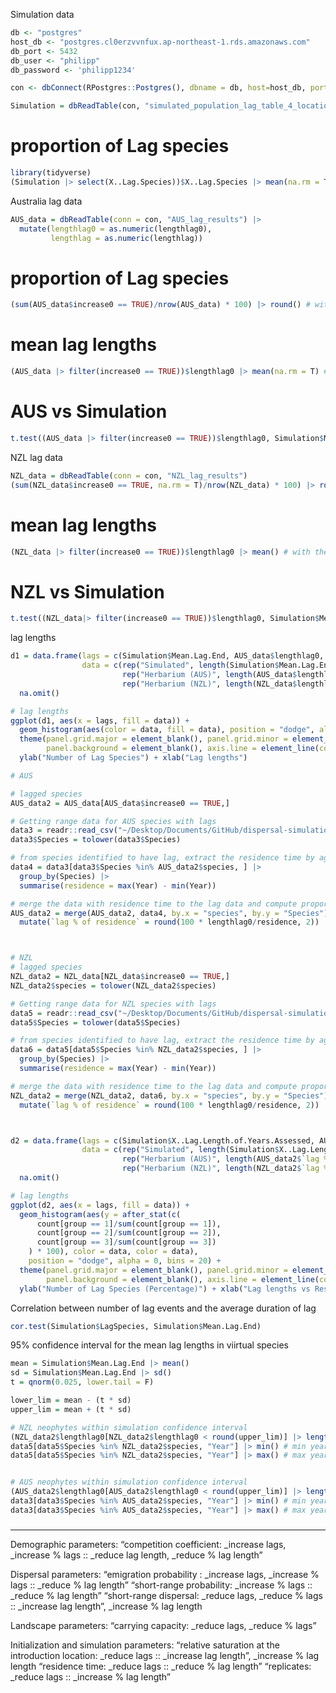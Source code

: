 
Simulation data
```r
db <- "postgres" 
host_db <- "postgres.cl0erzvvnfux.ap-northeast-1.rds.amazonaws.com"   
db_port <- 5432  
db_user <- "philipp"  
db_password <- 'philipp1234'

con <- dbConnect(RPostgres::Postgres(), dbname = db, host=host_db, port=db_port, user=db_user, password=db_password) 

Simulation = dbReadTable(con, "simulated_population_lag_table_4_locations") |> dplyr::select(-row.names)
```

# proportion of Lag species

```r
library(tidyverse)
(Simulation |> select(X..Lag.Species))$X..Lag.Species |> mean(na.rm = T)
```

Australia lag data

```r
AUS_data = dbReadTable(conn = con, "AUS_lag_results") |>
  mutate(lengthlag0 = as.numeric(lengthlag0), 
         lengthlag = as.numeric(lengthlag))
```


# proportion of Lag species

```r
(sum(AUS_data$increase0 == TRUE)/nrow(AUS_data) * 100) |> round() # with the 1st set of lag data
```


# mean lag lengths

```r
(AUS_data |> filter(increase0 == TRUE))$lengthlag0 |> mean(na.rm = T) # with the 1st set of lag data
```




# AUS vs Simulation

```r
t.test((AUS_data |> filter(increase0 == TRUE))$lengthlag0, Simulation$Mean.Lag.End) # with the 1st set of lag data
```


NZL lag data

```r
NZL_data = dbReadTable(conn = con, "NZL_lag_results") 
(sum(NZL_data$increase0 == TRUE, na.rm = T)/nrow(NZL_data) * 100) |> round() # with the 1st set of lag data
```


# mean lag lengths

```r
(NZL_data |> filter(increase0 == TRUE))$lengthlag0 |> mean() # with the 1st set of lag data
```



# NZL vs Simulation

```r
t.test((NZL_data|> filter(increase0 == TRUE))$lengthlag0, Simulation$Mean.Lag.End) # with the 1st set of lag data
```



lag lengths

```r
d1 = data.frame(lags = c(Simulation$Mean.Lag.End, AUS_data$lengthlag0, NZL_data$lengthlag0), 
                data = c(rep("Simulated", length(Simulation$Mean.Lag.End)), 
                         rep("Herbarium (AUS)", length(AUS_data$lengthlag0)),
                         rep("Herbarium (NZL)", length(NZL_data$lengthlag0)))) |> 
  na.omit()

# lag lengths
ggplot(d1, aes(x = lags, fill = data)) + 
  geom_histogram(aes(color = data, fill = data), position = "dodge", alpha = 0, bins = 20) +
  theme(panel.grid.major = element_blank(), panel.grid.minor = element_blank(),
        panel.background = element_blank(), axis.line = element_line(colour = "black")) +
  ylab("Number of Lag Species") + xlab("Lag lengths")

```


```r
# AUS

# lagged species
AUS_data2 = AUS_data[AUS_data$increase0 == TRUE,]

# Getting range data for AUS species with lags
data3 = readr::read_csv("~/Desktop/Documents/GitHub/dispersal-simulation-changed-files/herbaria pop data/AUS-data-lag.csv")
data3$Species = tolower(data3$Species)

# from species identified to have lag, extract the residence time by aggregating the range data
data4 = data3[data3$Species %in% AUS_data2$species, ] |>
  group_by(Species) |> 
  summarise(residence = max(Year) - min(Year))

# merge the data with residence time to the lag data and compute proportion of lag length to residence time
AUS_data2 = merge(AUS_data2, data4, by.x = "species", by.y = "Species") |>
  mutate(`lag % of residence` = round(100 * lengthlag0/residence, 2)) 



# NZL
# lagged species
NZL_data2 = NZL_data[NZL_data$increase0 == TRUE,]
NZL_data2$species = tolower(NZL_data2$species)

# Getting range data for NZL species with lags
data5 = readr::read_csv("~/Desktop/Documents/GitHub/dispersal-simulation-changed-files/herbaria pop data/NZ-data-lag.csv")
data5$Species = tolower(data5$Species)

# from species identified to have lag, extract the residence time by aggregating the range data
data6 = data5[data5$Species %in% NZL_data2$species, ] |>
  group_by(Species) |> 
  summarise(residence = max(Year) - min(Year))

# merge the data with residence time to the lag data and compute proportion of lag length to residence time
NZL_data2 = merge(NZL_data2, data6, by.x = "species", by.y = "Species") |>
  mutate(`lag % of residence` = round(100 * lengthlag0/residence, 2)) 



d2 = data.frame(lags = c(Simulation$X..Lag.Length.of.Years.Assessed, AUS_data2$`lag % of residence`, NZL_data2$`lag % of residence`), 
                data = c(rep("Simulated", length(Simulation$X..Lag.Length.of.Years.Assessed)), 
                         rep("Herbarium (AUS)", length(AUS_data2$`lag % of residence`)),
                         rep("Herbarium (NZL)", length(NZL_data2$`lag % of residence`)))) |> 
  na.omit()
```


```r
# lag lengths
ggplot(d2, aes(x = lags, fill = data)) + 
  geom_histogram(aes(y = after_stat(c(
      count[group == 1]/sum(count[group == 1]),
      count[group == 2]/sum(count[group == 2]),
      count[group == 3]/sum(count[group == 3])
    ) * 100), color = data, color = data), 
    position = "dodge", alpha = 0, bins = 20) +
  theme(panel.grid.major = element_blank(), panel.grid.minor = element_blank(),
        panel.background = element_blank(), axis.line = element_line(colour = "black")) +
  ylab("Number of Lag Species (Percentage)") + xlab("Lag lengths vs Residence time")
```

Correlation between number of lag events and the average duration of lag

```r
cor.test(Simulation$LagSpecies, Simulation$Mean.Lag.End)
```


95% confidence interval for the mean lag lengths in viirtual species

```r
mean = Simulation$Mean.Lag.End |> mean()
sd = Simulation$Mean.Lag.End |> sd()
t = qnorm(0.025, lower.tail = F)

lower_lim = mean - (t * sd) 
upper_lim = mean + (t * sd) 

# NZL neophytes within simulation confidence interval
(NZL_data2$lengthlag0[NZL_data2$lengthlag0 < round(upper_lim)] |> length()) / (NZL_data2$lengthlag0 |> length()) * 100
data5[data5$Species %in% NZL_data2$species, "Year"] |> min() # min year
data5[data5$Species %in% NZL_data2$species, "Year"] |> max() # max year


# AUS neophytes within simulation confidence interval
(AUS_data2$lengthlag0[AUS_data2$lengthlag0 < round(upper_lim)] |> length()) / (AUS_data2$lengthlag0 |> length()) * 100
data3[data3$Species %in% AUS_data2$species, "Year"] |> min() # min year
data3[data3$Species %in% AUS_data2$species, "Year"] |> max() # max year
```
###
_________________
Demographic parameters: "competition coefficient: _increase lags, _increase % lags :: _reduce lag length, _reduce % lag length"



Dispersal parameters: "emigration probability : _increase lags, _increase % lags :: _reduce % lag length"
                      "short-range probability: _increase % lags :: _reduce % lag length" 
                      "short-range dispersal: _reduce lags, _reduce % lags :: _increase lag length", _increase % lag length
                      
                       
                      

Landscape parameters: "carrying capacity: _reduce lags,  _reduce % lags"


Initialization and simulation parameters:  "relative saturation at the introduction location: _reduce lags :: _increase lag length",  _increase % lag length
                                            "residence time: _reduce lags :: _reduce % lag length"
                                            "replicates:  _reduce lags ::  _increase % lag length"
